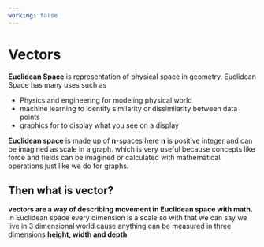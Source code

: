 ```yaml
---
working: false
---
```


# Vectors
**Euclidean Space** is representation of physical space in geometry. Euclidean Space has many uses such as
* Physics and engineering for modeling physical world 
* machine learning to identify similarity or dissimilarity between data points 
* graphics for to display what you see on a display

**Euclidean space** is made up of **n**-spaces here **n** is positive integer and can be imagined as scale in a graph. which is very useful because concepts like force and fields can be imagined or calculated with mathematical operations just like we do for graphs.

## Then what is vector?
**vectors are a way of describing movement in Euclidean space with math.**
in Euclidean space every dimension is a scale so with that we can say we live in 3 dimensional world cause anything can be measured in three dimensions **height, width and depth**

<P5demo client:only="react"/>